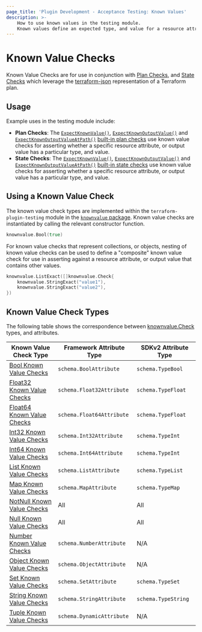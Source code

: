 ```yaml
---
page_title: 'Plugin Development - Acceptance Testing: Known Values'
description: >-
    How to use known values in the testing module.
    Known values define an expected type, and value for a resource attribute, or output value in a Terraform plan or state for use in Plan Checks or State Checks.
---
```


# Known Value Checks

Known Value Checks are for use in conjunction with [Plan Checks](/terraform/plugin/testing/acceptance-tests/plan-checks), and [State Checks](/terraform/plugin/testing/acceptance-tests/state-checks) which leverage the [terraform-json](https://pkg.go.dev/github.com/hashicorp/terraform-json) representation of a Terraform plan.

## Usage

Example uses in the testing module include:

- **Plan Checks**: The [`ExpectKnownValue()`](/terraform/plugin/testing/acceptance-tests/plan-checks/resource#expectknownvalue-plan-check), [`ExpectKnownOutputValue()`](/terraform/plugin/testing/acceptance-tests/plan-checks/output#expectknownoutputvalue-plan-check) and [`ExpectKnownOutputValueAtPath()`](/terraform/plugin/testing/acceptance-tests/plan-checks/output#expectknownoutputvalueatpath-plan-check) [built-in plan checks](/terraform/plugin/testing/acceptance-tests/plan-checks) use known value checks for asserting whether a specific resource attribute, or output value has a particular type, and value.
- **State Checks**: The [`ExpectKnownValue()`](/terraform/plugin/testing/acceptance-tests/state-checks/resource#expectknownvalue-state-check), [`ExpectKnownOutputValue()`](/terraform/plugin/testing/acceptance-tests/state-checks/output#expectknownoutputvalue-state-check) and [`ExpectKnownOutputValueAtPath()`](/terraform/plugin/testing/acceptance-tests/state-checks/output#expectknownoutputvalueatpath-state-check) [built-in state checks](/terraform/plugin/testing/acceptance-tests/state-checks) use known value checks for asserting whether a specific resource attribute, or output value has a particular type, and value.

## Using a Known Value Check

The known value check types are implemented within the `terraform-plugin-testing` module in the [`knownvalue` package](https://pkg.go.dev/github.com/hashicorp/terraform-plugin-testing/knownvalue). Known value checks are instantiated by calling the relevant constructor function.

```go
knownvalue.Bool(true)
```

For known value checks that represent collections, or objects, nesting of known value checks can be used to define a "composite" known value check for use in asserting against a resource attribute, or output value that contains other values.

```go
knownvalue.ListExact([]knownvalue.Check{
    knownvalue.StringExact("value1"),
    knownvalue.StringExact("value2"),
})
```

## Known Value Check Types

The following table shows the correspondence between [knownvalue.Check](https://pkg.go.dev/github.com/hashicorp/terraform-plugin-testing/knownvalue#Check) types, and attributes.

| Known Value Check Type                                                                               | Framework Attribute Type  | SDKv2 Attribute Type |
|------------------------------------------------------------------------------------------------------|---------------------------|----------------------|
| [Bool Known Value Checks](/terraform/plugin/testing/acceptance-tests/known-value-checks/bool)        | `schema.BoolAttribute`    | `schema.TypeBool`    |
| [Float32 Known Value Checks](/terraform/plugin/testing/acceptance-tests/known-value-checks/float32)  | `schema.Float32Attribute` | `schema.TypeFloat`   |
| [Float64 Known Value Checks](/terraform/plugin/testing/acceptance-tests/known-value-checks/float64)  | `schema.Float64Attribute` | `schema.TypeFloat`   |
| [Int32 Known Value Checks](/terraform/plugin/testing/acceptance-tests/known-value-checks/int32)      | `schema.Int32Attribute`   | `schema.TypeInt`     |
| [Int64 Known Value Checks](/terraform/plugin/testing/acceptance-tests/known-value-checks/int64)      | `schema.Int64Attribute`   | `schema.TypeInt`     |
| [List Known Value Checks](/terraform/plugin/testing/acceptance-tests/known-value-checks/list)        | `schema.ListAttribute`    | `schema.TypeList`    |
| [Map Known Value Checks](/terraform/plugin/testing/acceptance-tests/known-value-checks/map)          | `schema.MapAttribute`     | `schema.TypeMap`     |
| [NotNull Known Value Checks](/terraform/plugin/testing/acceptance-tests/known-value-checks/not-null) | All                       | All                  |
| [Null Known Value Checks](/terraform/plugin/testing/acceptance-tests/known-value-checks/null)        | All                       | All                  |
| [Number Known Value Checks](/terraform/plugin/testing/acceptance-tests/known-value-checks/number)    | `schema.NumberAttribute`  | N/A                  |
| [Object Known Value Checks](/terraform/plugin/testing/acceptance-tests/known-value-checks/object)    | `schema.ObjectAttribute`  | N/A                  |
| [Set Known Value Checks](/terraform/plugin/testing/acceptance-tests/known-value-checks/set)          | `schema.SetAttribute`     | `schema.TypeSet`     |
| [String Known Value Checks](/terraform/plugin/testing/acceptance-tests/known-value-checks/string)    | `schema.StringAttribute`  | `schema.TypeString`  |
| [Tuple Known Value Checks](/terraform/plugin/testing/acceptance-tests/known-value-checks/tuple)      | `schema.DynamicAttribute` | N/A                  |

